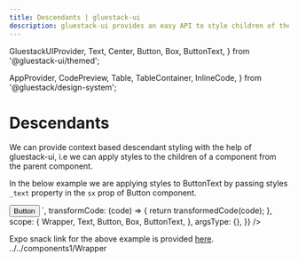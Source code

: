 ```yaml
---
title: Descendants | gluestack-ui
description: gluestack-ui provides an easy API to style children of the components.
---
```


  GluestackUIProvider,
  Text,
  Center,
  Button,
  Box,
  ButtonText,
} from '@gluestack-ui/themed';

  AppProvider,
  CodePreview,
  Table,
  TableContainer,
  InlineCode,
} from '@gluestack/design-system';

<Meta title="ui/configuration/Styling/Descendants" />

# Descendants

We can provide context based descendant styling with the help of gluestack-ui, i.e we can apply styles to the children of a component from the parent component.

In the below example we are applying styles to ButtonText by passing styles `_text` property in the `sx` prop of Button component.

<AppProvider>
  <CodePreview
    showComponentRenderer={true}
    showArgsController={false}
    metaData={{
      code: `
       <Box justifyContent="center" alignItems="center" h="100%">
        <Box alignItems="center">
          <Button $_text-color="red">
            <ButtonText>Button</ButtonText>
          </Button>
        </Box>
      </Box>
      `,
      transformCode: (code) => {
        return transformedCode(code);
      },
      scope: {
        Wrapper,
        Text,
        Button,
        Box,
        ButtonText,
      },
      argsType: {},
    }}
  />
</AppProvider>

<br />

Expo snack link for the above example is provided [here](https://snack.expo.dev/@gluestack/gluestack-ui-descendant-styles).
../../components1/Wrapper